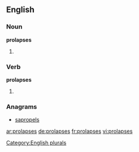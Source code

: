 ==English==

===Noun===
'''prolapses'''

# {{plural of |[[prolapse]]}}

===Verb===
'''prolapses'''

# {{third-person singular of|prolapse}}

===Anagrams===
* [[sapropels#English|sapropels]]

[[Category:English plurals]]

[[ar:prolapses]]
[[de:prolapses]]
[[fr:prolapses]]
[[vi:prolapses]]